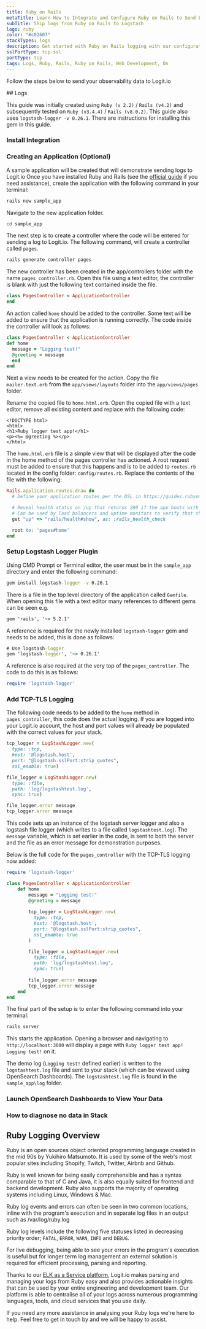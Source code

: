 ```yaml
---
title: Ruby on Rails
metaTitle: Learn How to Integrate and Configure Ruby on Rails to Send Logs
subTitle: Ship logs from Ruby on Rails to Logstash
logo: ruby
color: "#c02607"
stackTypes: logs
description: Get started with Ruby on Rails logging with our configuration guide on how to send Ruby application logs to your Hosted ELK Stack.
sslPortType: tcp-ssl
portType: tcp
tags: Logs, Ruby, Rails, Ruby on Rails, Web Development, On
---
```


Follow the steps below to send your observability data to Logit.io

<Steps>
  ## Logs

  This guide was initially created using `Ruby (v 2.2)` / `Rails (v4.2)` and subsequently tested on `Ruby (v3.4.4)` / `Rails (v8.0.2)`. 
  This guide also uses `logstash-logger -v 0.26.1`. There are instructions for installing this gem in this guide.
  
  ### Install Integration

  <InstallIntegration/>

  ### Creating an Application (Optional)

  A sample application will be created that will demonstrate sending logs to Logit.io 
  Once you have installed Ruby and Rails (see the [official guide](https://guides.rubyonrails.org/install_ruby_on_rails.html) if you need assistance), 
  create the application with the following command in your terminal:

  ```cmd copy
  rails new sample_app
  ```
  Navigate to the new application folder.

  ```cmd copy
  cd sample_app
  ```

  The next step is to create a controller where the code will be entered for 
  sending a log to Logit.io. The following command, will create a controller called `pages`.
  
  ```cmd copy
  rails generate controller pages
  ```
  
  The new controller has been created in the app/controllers folder with the 
  name `pages_controller.rb`. Open this file using a text editor, the controller 
  is blank with just the following text contained inside the file.
  
  ```rb copy showLineNumbers
  class PagesController < ApplicationController
  end
  ```
  
  An action called `home` should be added to the controller. Some text will 
  be added to ensure that the application is running correctly. 
  The code inside the controller will look as follows:
  
  ```rb copy showLineNumbers
  class PagesController < ApplicationController
  def home
    message = "Logging test!"
    @greeting = message
    end
  end
  ```
  
  Next a view needs to be created for the action. Copy the file `mailer.text.erb` 
  from the `app/views/layouts` folder into the `app/views/pages` folder. 

  Rename the copied file to `home.html.erb`. Open the copied file with a text 
  editor, remove all existing content and replace with the following code:
  
  ```erb copy showLineNumbers filename="home.html.erb"
  <!DOCTYPE html>
  <html>
  <h1>Ruby logger test app!</h1>
  <p><%= @greeting %></p>
  </html>
  ```
  
  The `home.html.erb` file is a simple view that will be displayed after the 
  code in the home method of the pages controller has actioned. A root request 
  must be added to ensure that this happens and is to be added to `routes.rb` 
  located in the config folder: `config/routes.rb`. Replace the contents of the file with the following:
  
  ```rb copy
  Rails.application.routes.draw do
    # Define your application routes per the DSL in https://guides.rubyonrails.org/routing.html

    # Reveal health status on /up that returns 200 if the app boots with no exceptions, otherwise 500.
    # Can be used by load balancers and uptime monitors to verify that the app is live.
    get "up" => "rails/health#show", as: :rails_health_check

    root to: 'pages#home'
  end
  ```

  ### Setup Logstash Logger Plugin

  Using CMD Prompt or Terminal editor, the user must be in the `sample_app`
  directory and enter the following command:
        
  ```cmd copy
  gem install logstash-logger -v 0.26.1
  ```
        
  There is a file in the top level directory of the application called `Gemfile`. 
  When opening this file with a text editor many references to different gems can be seen e.g.

  ```cmd copy    
  gem 'rails', '~> 5.2.1'   
  ```

  A reference is required for the newly installed `logstash-logger` 
  gem and needs to be added, this is done as follows:

  ```cmd copy
  # Use logstash-logger
  gem 'logstash-logger', '~> 0.26.1'
  ```

  A reference is also required at the very top of the `pages_controller`. 
  The code to do this is as follows:

  ```rb copy
  require 'logstash-logger'
  ```

  ### Add TCP-TLS Logging

  The following code needs to be added to the `home` method in `pages_controller`, this code does the actual logging. If you 
  are logged into your Logit.io account, the host and port values will already be populated with the correct values for your stack.
        
  ```rb copy showLineNumbers /@logstash.host/ /"@logstash.sslPort:strip_quotes"/
  tcp_logger = LogStashLogger.new(
    type: :tcp, 
    host: '@logstash.host', 
    port: "@logstash.sslPort:strip_quotes",
    ssl_enable: true)

  file_logger = LogStashLogger.new(
    type: :file, 
    path: 'log/logstashtest.log', 
    sync: true)

  file_logger.error message
  tcp_logger.error message
  ```

  This code sets up an instance of the logstash server logger and also a 
  logstash file logger (which writes to a file called `logstashtest.log`). 
  The `message` variable, which is set earlier in the code, is sent to 
  both the server and the file as an error message for demonstration purposes.
      
  Below is the full code for the `pages_controller` with the TCP-TLS logging now added:
      
  ```rb copy showLineNumbers /@logstash.host/ /"@logstash.sslPort:strip_quotes"/
  require 'logstash-logger'

  class PagesController < ApplicationController
      def home
          message = "Logging test!"
          @greeting = message
                  
          tcp_logger = LogStashLogger.new(
            type: :tcp,
            host: '@logstash.host', 
            port: "@logstash.sslPort:strip_quotes",
            ssl_enable: true
          )

          file_logger = LogStashLogger.new(
            type: :file,
            path: 'log/logstashtest.log',
            sync: true)
          
          file_logger.error message
          tcp_logger.error message
      end
  end
  ```

  The final part of the setup is to enter the following command into your terminal:

  ```cmd copy
  rails server
  ```

  This starts the application. Opening a browser and navigating to `http://localhost:3000` will 
  display a page with `Ruby logger test app! Logging test!` on it. 

  The demo log (`Logging test!` defined earlier) is written to the `logstashtest.log` file 
  and sent to your stack (which can be viewed using OpenSearch Dashboards). The 
  `logstashtest.log` file is found in the `sample_app\log` folder.

  ### Launch OpenSearch Dashboards to View Your Data

  <LaunchVisualizer type="logs" />

  ### How to diagnose no data in Stack

  <DiagnoseNoData />
</Steps>

## Ruby Logging Overview

Ruby is an open sources object oriented programming language created in 
the mid 90s by Yukihiro Matsumoto. It is used by some of the web's most 
popular sites including Shopify, Twitch, Twitter, Airbnb and Github.

Ruby is well known for being easily comprehensible and has a syntax 
comparable to that of C and Java, it is also equally suited for frontend 
and backend development. Ruby also supports the majority of operating 
systems including Linux, Windows & Mac.

Ruby log events and errors can often be seen in two common locations, 
inline with the program's execution and in separate log files in an 
output such as /var/log/ruby.log

Ruby log levels include the following five statuses listed in 
decreasing priority order; `FATAL`, `ERROR`, `WARN`, `INFO` and `DEBUG`.

For live debugging, being able to see your errors in the program's 
execution is useful but for longer term log management an external 
solution is required for efficient processing, parsing and reporting.

Thanks to our [ELK as a Service platform](https://logit.io/platform/features/hosted-elk/elk-as-a-service), 
Logit.io makes parsing and managing your logs from Ruby easy and also 
provides actionable insights that can be used by your entire engineering 
and development team. Our platform is able to centralise all of your 
logs across numerous programming languages, tools, 
and cloud services that you use daily.

If you need any more assistance in analysing your Ruby logs we're here 
to help. Feel free to get in touch by 
<IntercomButton text="reaching out to our support team via Intercom"/> and we will be happy to assist.